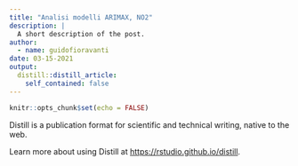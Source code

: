 ```yaml
---
title: "Analisi modelli ARIMAX, NO2"
description: |
  A short description of the post.
author:
  - name: guidofioravanti
date: 03-15-2021
output:
  distill::distill_article:
    self_contained: false
---
```



```r
knitr::opts_chunk$set(echo = FALSE)
```

Distill is a publication format for scientific and technical writing, native to the web.

Learn more about using Distill at <https://rstudio.github.io/distill>.


